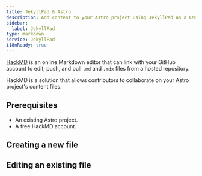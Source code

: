 ```yaml
---
title: JekyllPad & Astro
description: Add content to your Astro project using JekyllPad as a CMS
sidebar:
  label: JekyllPad
type: markdown
service: JekyllPad
i18nReady: true
---
```


[HackMD](https://hackmd.io/) is an online Markdown editor that can link with your GitHub account to edit, push, and pull `.md` and `.mdx` files from a hosted repository.

HackMD is a solution that allows contributors to collaborate on your Astro project's content files.

## Prerequisites

- An existing Astro project.
- A free HackMD account.

## Creating a new file

## Editing an existing file